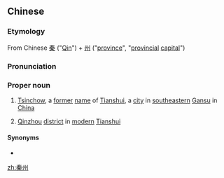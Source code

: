 ==Chinese==
{{zh-forms}}

===Etymology===
From Chinese [[秦]] ("[[Qin]]") + [[州]] ("[[province]]", "[[provincial]] [[capital]]")

===Pronunciation===
{{zh-pron
|m=Qínzhōu
|cat=pn
}}

===Proper noun===
{{zh-proper noun}}

# {{lb|zh|historical}} [[Tsinchow]], a [[former]] [[name]] of [[Tianshui]], a [[city]] in [[southeastern]] [[Gansu]] in [[China]]
# [[Qinzhou]] [[district]] in [[modern]] [[Tianshui]]

====Synonyms====
* {{zh-l|天水}}

[[zh:秦州]]